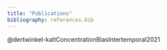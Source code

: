 ```yaml
---
title: "Publications"
bibliography: references.bib
---
```


@dertwinkel-kaltConcentrationBiasIntertemporal2021
